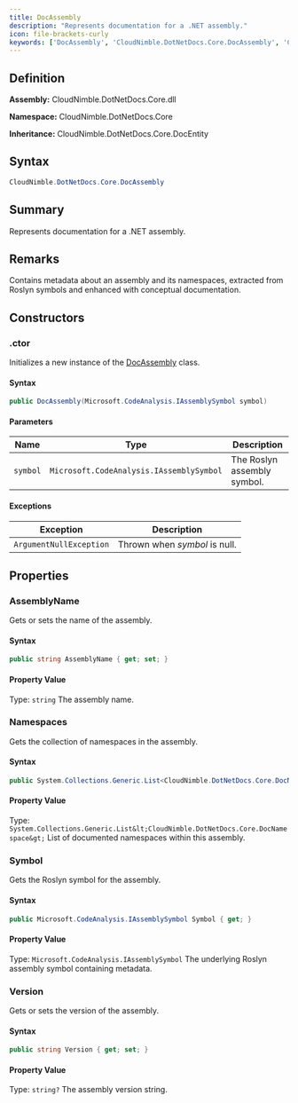 ```yaml
---
title: DocAssembly
description: "Represents documentation for a .NET assembly."
icon: file-brackets-curly
keywords: ['DocAssembly', 'CloudNimble.DotNetDocs.Core.DocAssembly', 'CloudNimble.DotNetDocs.Core', 'class', 'CloudNimble.DotNetDocs.Core.DocEntity']
---
```


## Definition

**Assembly:** CloudNimble.DotNetDocs.Core.dll

**Namespace:** CloudNimble.DotNetDocs.Core

**Inheritance:** CloudNimble.DotNetDocs.Core.DocEntity

## Syntax

```csharp
CloudNimble.DotNetDocs.Core.DocAssembly
```

## Summary

Represents documentation for a .NET assembly.

## Remarks

Contains metadata about an assembly and its namespaces, extracted from Roslyn symbols and enhanced
            with conceptual documentation.

## Constructors

### .ctor

Initializes a new instance of the [DocAssembly](DocAssembly) class.

#### Syntax

```csharp
public DocAssembly(Microsoft.CodeAnalysis.IAssemblySymbol symbol)
```

#### Parameters

| Name | Type | Description |
|------|------|-------------|
| `symbol` | `Microsoft.CodeAnalysis.IAssemblySymbol` | The Roslyn assembly symbol. |

#### Exceptions

| Exception | Description |
|-----------|-------------|
| `ArgumentNullException` | Thrown when *symbol* is null. |

## Properties

### AssemblyName

Gets or sets the name of the assembly.

#### Syntax

```csharp
public string AssemblyName { get; set; }
```

#### Property Value

Type: `string`
The assembly name.

### Namespaces

Gets the collection of namespaces in the assembly.

#### Syntax

```csharp
public System.Collections.Generic.List<CloudNimble.DotNetDocs.Core.DocNamespace> Namespaces { get; }
```

#### Property Value

Type: `System.Collections.Generic.List&lt;CloudNimble.DotNetDocs.Core.DocNamespace&gt;`
List of documented namespaces within this assembly.

### Symbol

Gets the Roslyn symbol for the assembly.

#### Syntax

```csharp
public Microsoft.CodeAnalysis.IAssemblySymbol Symbol { get; }
```

#### Property Value

Type: `Microsoft.CodeAnalysis.IAssemblySymbol`
The underlying Roslyn assembly symbol containing metadata.

### Version

Gets or sets the version of the assembly.

#### Syntax

```csharp
public string Version { get; set; }
```

#### Property Value

Type: `string?`
The assembly version string.

